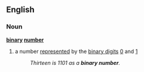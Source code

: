 {{Wikipedia}}

==English==
===Noun===
'''[[binary]] [[number]]'''
# a number [[represented]] by the [[binary digit]]s [[0]] and [[1]]
#:''Thirteen is 1101 as a '''binary number'''.''